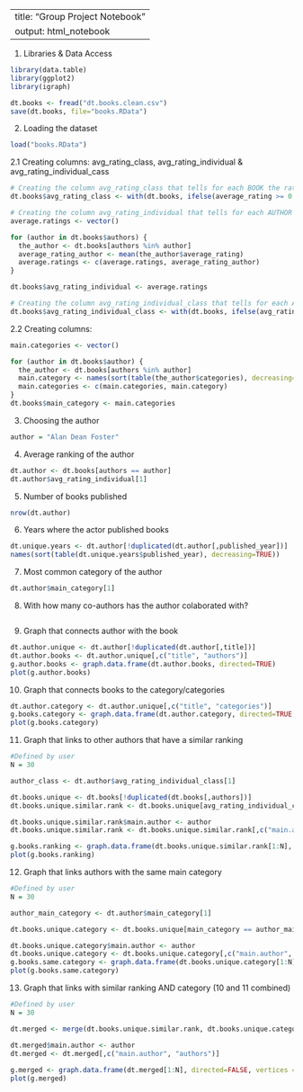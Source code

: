 
---
title: "Group Project Notebook"
output: html_notebook
---

1. Libraries & Data Access

```{r   }
library(data.table)   
library(ggplot2)
library(igraph)

dt.books <- fread("dt.books.clean.csv") 
save(dt.books, file="books.RData") 
```

2. Loading the dataset

```{r   }
load("books.RData") 
```

2.1 Creating columns: avg_rating_class, avg_rating_individual & avg_rating_individual_cass

```{r   }
# Creating the column avg_rating_class that tells for each BOOK the rating that they are in
dt.books$avg_rating_class <- with(dt.books, ifelse(average_rating >= 0 & average_rating < 0.5, "[0-0.5[", ifelse(average_rating >= 0.5 & average_rating < 1, "[0.5 -1[", ifelse(average_rating >= 1 & average_rating < 1.5, "[1-1.5[", ifelse(average_rating >= 1.5 & average_rating < 2, "[1.5-2[", ifelse(average_rating >= 2 & average_rating <= 2.5, "[2-2.5]", ifelse(average_rating >= 2.5 & average_rating <= 3, "[2.5-3[", ifelse(average_rating >= 3 & average_rating <= 3.5, "[3-3.5[", ifelse(average_rating >= 3.5 & average_rating <= 4,  "[3.5-4[", ifelse(average_rating >= 4 & average_rating <= 4.5,  "[4-4.5[", ifelse(average_rating >= 4.5 & average_rating <= 5,  "[4.5-5]", "NA")))))))))))

# Creating the column avg_rating_individual that tells for each AUTHOR the rating that they are in (by doing the average of all their books)
average.ratings <- vector()

for (author in dt.books$authors) {
  the_author <- dt.books[authors %in% author]
  average_rating_author <- mean(the_author$average_rating)
  average.ratings <- c(average.ratings, average_rating_author)
}

dt.books$avg_rating_individual <- average.ratings

# Creating the column avg_rating_individual_class that tells for each AUTHOR the rating that they are in (same as above but with new column)
dt.books$avg_rating_individual_class <- with(dt.books, ifelse(avg_rating_individual >= 0 & avg_rating_individual < 0.5, "[0-0.5[", ifelse(avg_rating_individual >= 0.5 & avg_rating_individual < 1, "[0.5 -1[", ifelse(avg_rating_individual >= 1 & avg_rating_individual < 1.5, "[1-1.5[", ifelse(avg_rating_individual >= 1.5 & avg_rating_individual < 2, "[1.5-2[", ifelse(avg_rating_individual >= 2 & avg_rating_individual <= 2.5, "[2-2.5]", ifelse(avg_rating_individual >= 2.5 & avg_rating_individual <= 3, "[2.5-3[", ifelse(avg_rating_individual >= 3 & avg_rating_individual <= 3.5, "[3-3.5[", ifelse(avg_rating_individual >= 3.5 & avg_rating_individual <= 4,  "[3.5-4[", ifelse(avg_rating_individual >= 4 & avg_rating_individual <= 4.5,  "[4-4.5[", ifelse(avg_rating_individual >= 4.5 & avg_rating_individual <= 5,  "[4.5-5]", "NA")))))))))))
```

2.2 Creating columns: 
```{r   }
main.categories <- vector()

for (author in dt.books$author) {
  the_author <- dt.books[authors %in% author]
  main.category <- names(sort(table(the_author$categories), decreasing=TRUE)[1])
  main.categories <- c(main.categories, main.category)
}
dt.books$main_category <- main.categories
```

3. Choosing the author

```{r   }
author = "Alan Dean Foster"
```

4. Average ranking of the author

```{r   }
dt.author <- dt.books[authors == author]
dt.author$avg_rating_individual[1]
```


5. Number of books published

```{r   }
nrow(dt.author)
```

6. Years where the actor published books
```{r   }
dt.unique.years <- dt.author[!duplicated(dt.author[,published_year])]
names(sort(table(dt.unique.years$published_year), decreasing=TRUE))
```


7. Most common category of the author

```{r   }
dt.author$main_category[1]
```

8. With how many co-authors has the author colaborated with?

```{r   }

```

9. Graph that connects author with the book

```{r   }
dt.author.unique <- dt.author[!duplicated(dt.author[,title])]
dt.author.books <- dt.author.unique[,c("title", "authors")]
g.author.books <- graph.data.frame(dt.author.books, directed=TRUE)
plot(g.author.books)
```

10. Graph that connects books to the category/categories

```{r   }
dt.author.category <- dt.author.unique[,c("title", "categories")]
g.books.category <- graph.data.frame(dt.author.category, directed=TRUE, vertices = NULL)
plot(g.books.category)
```

11. Graph that links to other authors that have a similar ranking

```{r   }

#Defined by user
N = 30

author_class <- dt.author$avg_rating_individual_class[1]

dt.books.unique <- dt.books[!duplicated(dt.books[,authors])]
dt.books.unique.similar.rank <- dt.books.unique[avg_rating_individual_class == author_class]

dt.books.unique.similar.rank$main.author <- author
dt.books.unique.similar.rank <- dt.books.unique.similar.rank[,c("main.author", "authors")]

g.books.ranking <- graph.data.frame(dt.books.unique.similar.rank[1:N], directed=FALSE, vertices = NULL)
plot(g.books.ranking)
```

12. Graph that links authors with the same main category

```{r   }
#Defined by user
N = 30

author_main_category <- dt.author$main_category[1]

dt.books.unique.category <- dt.books.unique[main_category == author_main_category]

dt.books.unique.category$main.author <- author
dt.books.unique.category <- dt.books.unique.category[,c("main.author", "authors")]
g.books.same.category <- graph.data.frame(dt.books.unique.category[1:N], directed=FALSE, vertices = NULL)
plot(g.books.same.category)
```

13. Graph that links with similar ranking AND category (10 and 11 combined)

```{r   }
#Defined by user
N = 30

dt.merged <- merge(dt.books.unique.similar.rank, dt.books.unique.category ,by="authors", all = FALSE)

dt.merged$main.author <- author
dt.merged <- dt.merged[,c("main.author", "authors")]
  
g.merged <- graph.data.frame(dt.merged[1:N], directed=FALSE, vertices = NULL)
plot(g.merged)
```